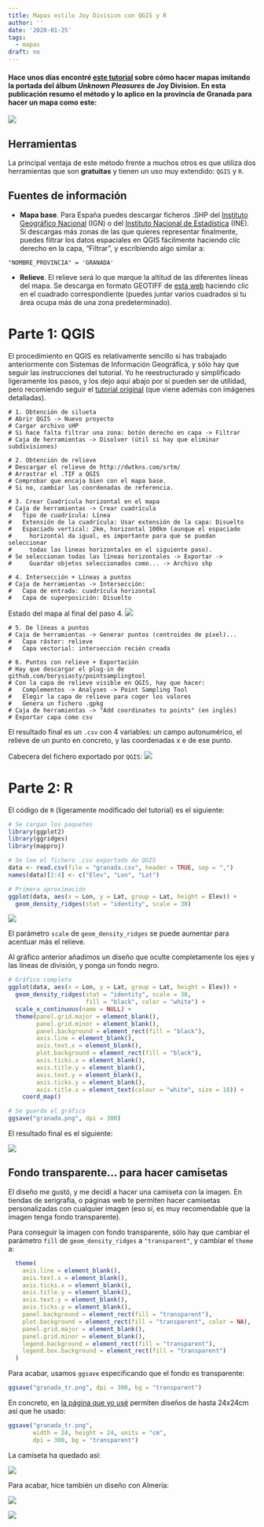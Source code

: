 ---
title: Mapas estilo Joy Division con QGIS y R
author: ''
date: '2020-01-25'
tags:
  - mapas
draft: no
---

#### Hace unos días encontré [este tutorial](https://cartographicperspectives.org/index.php/journal/article/view/1536/1726) sobre cómo hacer mapas imitando la portada del álbum *Unknown Pleasures* de **Joy Division**. En esta publicación resumo el método y lo aplico en la provincia de Granada para hacer un mapa como este:

![](/posts/images/2020/20200125_joy_division/granada.jpg)

## Herramientas

La principal ventaja de este método frente a muchos otros es que utiliza dos herramientas que son **gratuitas** y tienen un uso muy extendido: `QGIS` y  `R`.

## Fuentes de información

- **Mapa base**. Para España puedes descargar ficheros .SHP del [Instituto Geográfico Nacional](https://www.ign.es/web/ign/portal) (IGN) o del [Instituto Nacional de Estadística](https://ine.es/) (INE). Si descargas más zonas de las que quieres representar finalmente, puedes filtrar los datos espaciales en QGIS fácilmente haciendo clic derecho en la capa, "Filtrar", y escribiendo algo similar a:

```{}
"NOMBRE_PROVINCIA" = 'GRANADA'
```

- **Relieve**. El relieve será lo que marque la altitud de las diferentes líneas del mapa. Se descarga en formato GEOTIFF de [esta web](http://dwtkns.com/srtm/) haciendo clic en el cuadrado correspondiente (puedes juntar varios cuadrados si tu área ocupa más de una zona predeterminado).

# Parte 1: QGIS

El procedimiento en QGIS es relativamente sencillo si has trabajado anteriormente con Sistemas de Información Geográfica, y sólo hay que seguir las instrucciones del tutorial. Yo he reestructurado y simplificado ligeramente los pasos, y los dejo aquí abajo por si pueden ser de utilidad, pero recomiendo seguir el [tutorial original](https://cartographicperspectives.org/index.php/journal/article/view/1536/1726) (que viene además con imágenes detalladas).

```{}
# 1. Obtención de silueta
# Abrir QGIS -> Nuevo proyecto
# Cargar archivo sHP
# Si hace falta filtrar una zona: botón derecho en capa -> Filtrar
# Caja de herramientas -> Disolver (útil si hay que eliminar subdivisiones)

# 2. Obtención de relieve
# Descargar el relieve de http://dwtkns.com/srtm/
# Arrastrar el .TIF a QGIS
# Comprobar que encaja bien con el mapa base.
# Si no, cambiar las coordenadas de referencia.

# 3. Crear Cuadrícula horizontal en el mapa
# Caja de herramientas -> Crear cuadrícula
#   Tipo de cuadrícula: Línea
#   Extensión de la cuadrícula: Usar extensión de la capa: Disuelto
#   Espaciado vertical: 2km, horizontal 100km (aunque el espaciado
#     horizontal da igual, es importante para que se puedan seleccionar
#     todas las lineas horizontales en el siguiente paso).
# Se seleccionan todas las líneas horizontales -> Exportar ->
#     Guardar objetos seleccionados como... -> Archivo shp

# 4. Intersección + Líneas a puntos
# Caja de herramientas -> Intersección:
#   Capa de entrada: cuadrícula horizontal
#   Capa de superposición: Disuelto
```

Estado del mapa al final del paso 4.
![](/posts/images/2020/20200125_joy_division/granada_qgis.png)

```{}
# 5. De líneas a puntos
# Caja de herramientas -> Generar puntos (centroides de píxel)...
#   Capa ráster: relieve
#   Capa vectorial: intersección recién creada

# 6. Puntos con relieve + Exportación
# Hay que descargar el plug-in de github.com/borysiasty/pointsamplingtool
# Con la capa de relieve visible en QGIS, hay que hacer:
#   Complementos -> Analyses -> Point Sampling Tool 
#   Elegir la capa de relieve para coger los valores
#   Genera un fichero .gpkg
# Caja de herramientas -> "Add coordinates to points" (en inglés)
# Exportar capa como csv
```

El resultado final es un `.csv` con 4 variables: un campo autonumérico, el relieve de un punto en concreto, y las coordenadas x e de ese punto.

Cabecera del fichero exportado por `QGIS`:
![](/posts/images/2020/20200125_joy_division/granada_csv2.png)

# Parte 2: R

El código de `R` (ligeramente modificado del tutorial) es el siguiente:

```{r, eval = FALSE}
# Se cargan los paquetes
library(ggplot2)
library(ggridges)
library(mapproj)

# Se lee el fichero .csv exportado de QGIS
data <- read.csv(file = "granada.csv", header = TRUE, sep = ",")
names(data)[2:4] <- c("Elev", "Lon", "Lat")

# Primera aproximación
ggplot(data, aes(x = Lon, y = Lat, group = Lat, height = Elev)) +
  geom_density_ridges(stat = "identity", scale = 30)
```

![](/posts/images/2020/20200125_joy_division/granada_previo.png)

El parámetro `scale` de `geom_density_ridges` se puede aumentar para acentuar más el relieve.

Al gráfico anterior añadimos un diseño que oculte completamente los ejes y las líneas de división, y ponga un fondo negro.

```{r eval = FALSE}
# Gráfico completo
ggplot(data, aes(x = Lon, y = Lat, group = Lat, height = Elev)) +
  geom_density_ridges(stat = "identity", scale = 30,
                      fill = "black", color = "white") +
  scale_x_continuous(name = NULL) +
  theme(panel.grid.major = element_blank(),
        panel.grid.minor = element_blank(),
        panel.background = element_rect(fill = "black"),
        axis.line = element_blank(),
        axis.text.x = element_blank(),
        plot.background = element_rect(fill = "black"),
        axis.ticks.x = element_blank(),
        axis.title.y = element_blank(),
        axis.text.y = element_blank(),
        axis.ticks.y = element_blank(),
        axis.title.x = element_text(colour = "white", size = 18)) +
    coord_map()

# Se guarda el gráfico
ggsave("granada.png", dpi = 300)
```

El resultado final es el siguiente:

![](/posts/images/2020/20200125_joy_division/granada.jpg)

## Fondo transparente... para hacer camisetas

El diseño me gustó, y me decidí a hacer una camiseta con la imagen. En tiendas de serigrafía, o páginas web te permiten hacer camisetas personalizadas con cualquier imagen (eso sí, es muy recomendable que la imagen tenga fondo transparente).

Para conseguir la imagen con fondo transparente, sólo hay que cambiar el parámetro `fill` de `geom_density_ridges` a `"transparent"`, y cambiar el `theme` a:

```{r eval = FALSE}
  theme(
    axis.line = element_blank(),
    axis.text.x = element_blank(),
    axis.ticks.x = element_blank(),
    axis.title.y = element_blank(),
    axis.text.y = element_blank(),
    axis.ticks.y = element_blank(),
    panel.background = element_rect(fill = "transparent"), 
    plot.background = element_rect(fill = "transparent", color = NA), 
    panel.grid.major = element_blank(), 
    panel.grid.minor = element_blank(), 
    legend.background = element_rect(fill = "transparent"), 
    legend.box.background = element_rect(fill = "transparent")
  )
```

Para acabar, usamos `ggsave` especificando que el fondo es transparente:

```{r eval = FALSE}
ggsave("granada_tr.png", dpi = 300, bg = "transparent")
```

En concreto, en [la página que yo usé](https://www.latostadora.com/) permiten diseños de hasta 24x24cm así que he usado:

```{r eval = FALSE}
ggsave("granada_tr.png",
       width = 24, height = 24, units = "cm",
       dpi = 300, bg = "transparent")
```

La camiseta ha quedado así:

![](/posts/images/2020/20200125_joy_division/granada_camiseta.jpg)

Para acabar, hice también un diseño con Almería:

![](/posts/images/2020/20200125_joy_division/almeria.jpg)

![](/posts/images/2020/20200125_joy_division/granada_almeria_camiseta.jpg)

